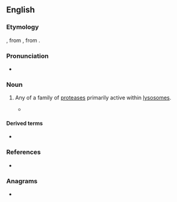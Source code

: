==English==
{{wikipedia}}

===Etymology===
{{bor+|en|de|Kathepsin}}, from {{der|en|grc|καθέψω}}, from {{affix|grc|κατά|t1=down|ἕψω|t2=boil|nocat=1}}.

===Pronunciation===
* {{IPA|en|/kəˈθɛpsɪn/}}

===Noun===
{{en-noun}}

# {{lb|en|protein}} Any of a family of [[protease]]s primarily active within [[lysosome]]s.
#* {{quote-journal|en|title=The cause of inactivation of the Rous sarcoma filtrate during incubation|author=A Pirie, BE Holmes|journal=British journal of experimental pathology|year=1931|passage=Grassmann and Dyckerhoff (1930) showed that cysteine and cyanide inhibited the action of ereptic aminopolyase, while they accelerated the action of proteases such as '''cathepsin'''.}}

====Derived terms====
* {{l|en|procathepsin}}

===References===
* {{R:American Heritage Dictionary}}

===Anagrams===
* {{anagrams|en|a=acehinpst|pinches at|thin space}}

{{C|en|Enzymes}}